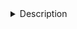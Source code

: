 <details><summary>Description</summary>
<!-- ## Regions per motif -->

<!-- #### Columns:  -->
<!-- - ... -->

Under construction 

</details>


<!-- Signif regions (i.e. leading edge...) were only calculated for motifs annotated to a TF expressed in the cell type -->
<!-- Aim: Finding motifs enriched in a region and vice-versa -->

<!-- TODO: -->
<!-- - It would be nice to be able to query/retrieve the **TFs** annotated to the motif, & **genes nearby/linked to** the region... -->
<!-- - Intersection with RNA markers/coex modules... etc -->
<!-- - This table ignoress the settings (aucTrh, specific DAR-set, with/without bg...),  maybe at some point they can be added (e.g. paste into a single field, after collapsing) -->

<!-- File source/location: -->

<!-- ```{r eval=FALSE} -->
<!-- signifRegions <- readRDS("/ddn1/vol1/staging/leuven/stg_00002/lcb/saibar/Projects/FB_devel/20200220_MotifsInEnhancers/1_global/motifEnrichment_DAR_anyAnnot/signifRegions.Rds") -->
<!-- nrow(signifRegions) -->
<!-- # 2108110 -->
<!-- ``` -->

<!-- Other related files: -->
<!-- ```{r eval=FALSE} -->
<!-- setwd("/ddn1/vol1/staging/leuven/stg_00002/lcb/saibar/Projects/FB_devel/20200220_MotifsInEnhancers/1_global") -->

<!-- load("int_highConfAnnot/byCellType_signifRegions_genesNearby.RData") -->
<!-- > head(signifRegions_genesNearby$`T4/T5_merged__UP`) -->
<!-- $`chr2L:11244073-11245014` -->
<!-- [1] "CG33695" "Ca-beta" "Osi21"   "Ppt2"    "ab"      "cana"    "cmet"    "mre11"   -->

<!-- $`chr2L:11246854-11247616` -->
<!-- [1] "CG33695" "Ca-beta" "Osi21"   "Ppt2"    "ab"      "cana"    "cmet"    "mre11"   -->

<!-- $`chr2L:11247617-11248445` -->
<!-- [1] "CG33695" "Ca-beta" "Osi21"   "Ppt2"    "ab"      "cana"    "cmet"    "mre11"   -->

<!-- $`chr2L:11249045-11249960` -->
<!-- [1] "CG33695" "Ca-beta" "Osi21"   "Ppt2"    "ab"      "cana"    "cmet"    "mre11"   -->

<!-- $`chr2L:11249961-11250747` -->
<!-- [1] "CG33695" "Ca-beta" "Osi21"   "Ppt2"    "ab"      "cana"    "cmet"    "mre11"   -->



<!-- > load("int_highConfAnnot/byCellType_regionsPerTF.RData") -->
<!-- > head(regionsPerTF$C2__exclusive) -->
<!-- $EcR -->
<!-- [1] "chr2L:18844426-18846628" "chr2R:20970455-20971293" "chr3L:9521587-9522618"   "chr3R:12158281-12160106" "chr3R:13182938-13185668" -->
<!-- [6] "chr3R:16289839-16291613" "chr3R:27484557-27485609" "chrX:5835032-5836041"    "chr3R:18935403-18935934" "chr2R:15071127-15072813" -->
<!-- [11] "chr2L:6741898-6743017"   "chr2R:19922689-19924063" "chr2R:11365706-11366915" "chr2L:18165194-18165889" "chr2L:16267017-16267765" -->

<!-- $pan -->
<!-- [1] "chr2L:6741898-6743017"   "chr2R:15071127-15072813" "chr3R:16289839-16291613" "chr3L:15334152-15334979" "chr3R:18935403-18935934" -->

<!-- $pho -->
<!-- [1] "chr3L:15334152-15334979" "chr3R:16289839-16291613" "chr2L:13204861-13205766" "chr3R:12158281-12160106" "chr2L:18165194-18165889" -->

<!-- $SoxN -->
<!-- [1] "chr2L:13204861-13205766" "chr2L:18844426-18846628" "chr2L:6741898-6743017"   "chr2R:15071127-15072813" "chr2R:19922689-19924063" -->
<!-- [6] "chr2R:20970455-20971293" "chr2R:9375143-9376078"   "chr3R:12158281-12160106" "chr3R:13182938-13185668" "chr3R:16289839-16291613" -->
<!-- [11] "chr3R:19947278-19948485" "chrX:5835032-5836041"    "chr3R:23547029-23548533" "chr3R:27484557-27485609" "chr2L:8333368-8334590"   -->
<!-- [16] "chr3L:15334152-15334979" "chr3L:9521587-9522618"   "chr2R:11365706-11366915" "chr2L:16267017-16267765" -->

<!-- $FoxP -->
<!-- [1] "chr2L:13204861-13205766" "chr2L:16267017-16267765" "chr2L:18844426-18846628" "chr2L:6741898-6743017"   "chr2L:8333368-8334590"   -->
<!-- [6] "chr2R:11365706-11366915" "chr2R:15071127-15072813" "chr2R:9375143-9376078"   "chr3R:12158281-12160106" "chr3R:13182938-13185668" -->
<!-- [11] "chr3R:16289839-16291613" "chr3R:19947278-19948485" "chr3R:23547029-23548533" "chrX:5835032-5836041"    -->

<!-- $aop -->
<!-- [1] "chr2L:18844426-18846628" "chr2R:20970455-20971293" "chr3R:23547029-23548533" -->

<!-- > load("int_highConfAnnot/motifsPerTF.RData") -->
<!-- > head(motifsPerTF$C2__UP) -->
<!-- tf                                          motif -->
<!-- 1 SoxN    taipale_cyt_meth__SOX8_AGAACAATGN_eDBD_meth -->
<!-- 2 SoxN taipale_cyt_meth__SOX3_NGAACAATGN_FL_meth_repr -->
<!-- 3 SoxN taipale_cyt_meth__SOX3_NGAACAATGN_FL_meth_repr -->
<!-- 4 SoxN    taipale_cyt_meth__SOX8_AGAACAATGN_eDBD_meth -->
<!-- 5 SoxN    taipale_cyt_meth__SOX9_MGAACAATRN_eDBD_meth -->
<!-- 6 SoxN taipale_cyt_meth__SOX3_NGAACAATGN_FL_meth_repr -->
<!-- ``` -->